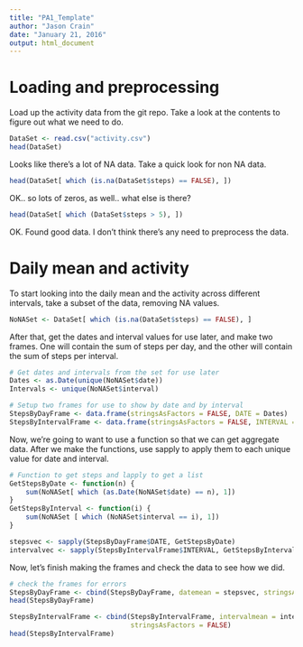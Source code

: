 ```yaml
---
title: "PA1_Template"
author: "Jason Crain"
date: "January 21, 2016"
output: html_document
---
```


# Loading and preprocessing

Load up the activity data from the git repo. Take a look at the contents to
figure out what we need to do.

```r
DataSet <- read.csv("activity.csv")
head(DataSet)
```

Looks like there's a lot of NA data. Take a quick look for non NA data.

```r
head(DataSet[ which (is.na(DataSet$steps) == FALSE), ])

```

OK.. so lots of zeros, as well.. what else is there?

```r
head(DataSet[ which (DataSet$steps > 5), ])

```

OK. Found good data. I don't think there's any need to preprocess the data.

# Daily mean and activity

To start looking into the daily mean and the activity across different intervals,
take a subset of the data, removing NA values.
```r
NoNASet <- DataSet[ which (is.na(DataSet$steps) == FALSE), ]
```

After that, get the dates and interval values for use later, and make two frames.
One will contain the sum of steps per day, and the other will contain the sum of
steps per interval.
```r
# Get dates and intervals from the set for use later
Dates <- as.Date(unique(NoNASet$date))
Intervals <- unique(NoNASet$interval)

# Setup two frames for use to show by date and by interval
StepsByDayFrame <- data.frame(stringsAsFactors = FALSE, DATE = Dates)
StepsByIntervalFrame <- data.frame(stringsAsFactors = FALSE, INTERVAL = Intervals)
```

Now, we're going to want to use a function so that we can get aggregate data.
After we make the functions, use sapply to apply them to each unique value for
date and interval.
```r
# Function to get steps and lapply to get a list
GetStepsByDate <- function(n) {
    sum(NoNASet[ which (as.Date(NoNASet$date) == n), 1])
}
GetStepsByInterval <- function(i) {
    sum(NoNASet [ which (NoNASet$interval == i), 1])
}

stepsvec <- sapply(StepsByDayFrame$DATE, GetStepsByDate)
intervalvec <- sapply(StepsByIntervalFrame$INTERVAL, GetStepsByInterval)
```

Now, let's finish making the frames and check the data to see how we did.
```r
# check the frames for errors
StepsByDayFrame <- cbind(StepsByDayFrame, datemean = stepsvec, stringsAsFactors = FALSE)
head(StepsByDayFrame)

StepsByIntervalFrame <- cbind(StepsByIntervalFrame, intervalmean = intervalvec, 
                              stringsAsFactors = FALSE)
head(StepsByIntervalFrame)
```
